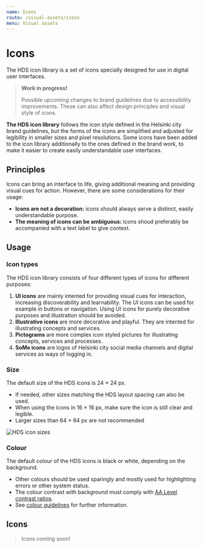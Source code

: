 ```yaml
---
name: Icons
route: /visual-assets/icons
menu: Visual assets
---
```




# Icons

<LargeParagraph>The HDS icon library is a set of icons specially designed for use in digital user interfaces. </LargeParagraph>

> **Work in progress!**
> 
> Possible upcoming changes to brand guidelines due to accessibility improvements. These can also affect design principles and visual style of icons.

**The HDS icon library** follows the icon style defined in the Helsinki city brand guidelines, but the forms of the icons are simplified and adjusted for legibility in smaller sizes and pixel resolutions. Some icons have been added to the icon library additionally to the ones defined in the brand work, to make it easier to create easily understandable user interfaces.


## Principles
Icons can bring an interface to life, giving additional meaning and providing visual cues for action. However, there are some considerations for their usage: 
- **Icons are not a decoration:** icons should always serve a distinct, easily understandable purpose. 
- **The meaning of icons can be ambiguous:** icons shoud preferably be accompanied with a text label to give context. 


## Usage
### Icon types
The HDS icon library consists of four different types of icons for different purposes:

1. **UI icons** are mainly intented for providing visual cues for interaction, increasing discoverability and learnability. The UI icons can be used for example in buttons or navigation. Using UI icons for purely decorative purposes and illustration should be avoided.
2. **Illustrative icons** are more decorative and playful. They are intented for illustrating concepts and services.
3. **Pictograms** are more complex icon styled pictures for illustrating concepts, services and processes.
4. **SoMe icons** are logos of Helsinki city social media channels and digital services as ways of logging in. 

### Size
The default size of the HDS icons is 24 × 24 px.
- If needed, other sizes matching the HDS layout spacing can also be used.
- When using the icons in 16 × 16 px, make sure the icon is still clear and legible.
- Larger sizes than 64 × 64 px are not recommended

![HDS icon sizes](../../static/icon-sizes.png "HDS icon sizes")

### Colour
The default colour of the HDS icons is black or white, depending on the background. 
- Other colours should be used sparingly and mostly used for highlighting errors or other system status.
- The colour contrast with background must comply with [AA Level contrast ratios](https://www.w3.org/TR/WCAG20/#visual-audio-contrast "WCAG 2.0 Visual and audio contrast").
- See [colour guidelines](/design-tokens/colour "Colour") for further information.

## Icons
> Icons coming soon!